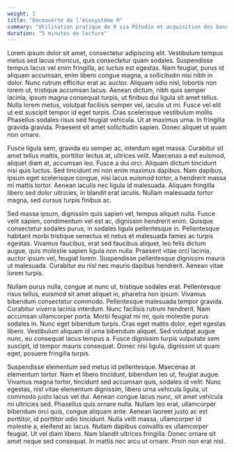 ```yaml
---
weight: 1
title: "Découverte de l'écosystème R"
summary: "Utilisation pratique de R via RStudio et acquisition des bases du langage"
duration: "5 minutes de lecture"
---
```


Lorem ipsum dolor sit amet, consectetur adipiscing elit. Vestibulum tempus metus sed lacus rhoncus, quis consectetur quam sodales. Suspendisse tempus lacus vel enim fringilla, ac luctus est egestas. Nam feugiat, purus id aliquam accumsan, enim libero congue magna, a sollicitudin nisi nibh in dolor. Nunc rutrum efficitur erat ac auctor. Aliquam odio nisl, lobortis non lorem ut, tristique accumsan lacus. Aenean dictum, nibh quis semper lacinia, ipsum magna consequat turpis, ut finibus dui ligula sit amet tellus. Nulla lorem metus, volutpat facilisis semper vel, iaculis ut mi. Fusce vel elit ut est suscipit tempor id eget turpis. Cras scelerisque vestibulum mollis. Phasellus sodales risus sed feugiat vehicula. Ut at maximus urna. In fringilla gravida gravida. Praesent sit amet sollicitudin sapien. Donec aliquet ut quam non ornare.

Fusce ligula sem, gravida eu semper ac, interdum eget massa. Curabitur sit amet tellus mattis, porttitor lectus at, ultrices velit. Maecenas a est euismod, aliquet diam at, accumsan leo. Fusce a dui orci. Aliquam dictum tincidunt nisi quis luctus. Sed tincidunt mi non enim maximus dapibus. Nam dapibus, ipsum eget scelerisque congue, nisi lacus euismod tortor, a hendrerit massa mi mattis tortor. Aenean iaculis nec ligula id malesuada. Aliquam fringilla libero sed dolor ultricies, in blandit erat iaculis. Nullam malesuada tortor magna, sed cursus turpis finibus ac.

Sed massa ipsum, dignissim quis sapien vel, tempus aliquet nulla. Fusce velit sapien, condimentum vel est ac, dignissim hendrerit enim. Quisque consectetur sodales purus, in sodales ligula pellentesque in. Pellentesque habitant morbi tristique senectus et netus et malesuada fames ac turpis egestas. Vivamus faucibus, erat sed faucibus aliquet, leo felis dictum augue, quis molestie sapien ligula non nulla. Praesent vitae orci lacinia, auctor ipsum vel, feugiat lorem. Suspendisse pellentesque dignissim mauris ut malesuada. Curabitur eu nisl nec mauris dapibus hendrerit. Aenean vitae lorem turpis.

Nullam purus nulla, congue at nunc ut, tristique sodales erat. Pellentesque risus tellus, euismod sit amet aliquet in, pharetra non ipsum. Vivamus bibendum consectetur commodo. Pellentesque malesuada tempor gravida. Curabitur viverra lacinia interdum. Nunc facilisis rutrum hendrerit. Nam accumsan ullamcorper porta. Morbi feugiat mi mi, quis molestie purus sodales in. Nunc eget bibendum turpis. Cras eget mattis dolor, eget egestas libero. Vestibulum aliquam id urna bibendum aliquet. Sed volutpat augue nunc, eu consequat lacus tempus a. Fusce dignissim turpis vulputate sem suscipit, id tempor mauris consequat. Donec nisi ligula, dignissim ut quam eget, posuere fringilla turpis.

Suspendisse elementum sed metus id pellentesque. Maecenas at elementum tortor. Nam et libero tincidunt, bibendum leo ut, feugiat augue. Vivamus magna tortor, tincidunt sed accumsan quis, sodales id velit. Nunc egestas, nisl vitae elementum dignissim, libero urna vehicula ligula, ut commodo justo lacus vel dui. Aenean congue lacus nunc, sit amet vehicula mi ultricies sed. Phasellus quis ornare nulla. Nullam leo erat, ullamcorper bibendum orci quis, congue aliquam ante. Aenean laoreet justo ac est porttitor, id porttitor odio tincidunt. Nulla velit massa, ullamcorper id molestie a, eleifend ac lacus. Nullam dapibus convallis ex ullamcorper feugiat. Ut vel diam libero. Nam blandit ultrices fringilla. Donec ornare sit amet neque sed consequat. In mattis nec arcu ut ornare. Proin non erat nisl.